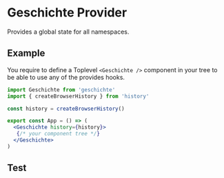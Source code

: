 

<Meta title="Components/Geschichte" />

# Geschichte Provider

Provides a global state for all namespaces.

<ArgsTable of={Geschichte} />

## Example

You require to define a Toplevel `<Geschichte />` component in your tree to be able
to use any of the provides hooks.


```jsx harmony
import Geschichte from 'geschichte'
import { createBrowserHistory } from 'history'

const history = createBrowserHistory()

export const App = () => (
  <Geschichte history={history}>
   {/* your component tree */}
  </Geschichte>
)
```

## Test

<Canvas>
    <App />
</Canvas>
